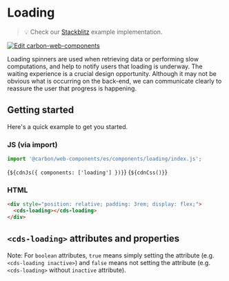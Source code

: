 
<Meta of={LoadingStories} />

# Loading

> 💡 Check our
> [Stackblitz](https://stackblitz.com/github/carbon-design-system/carbon-for-ibm-dotcom/tree/main/packages/web-components/examples/stackblitz/basic/components/loading)
> example implementation.

[![Edit carbon-web-components](https://developer.stackblitz.com/img/open_in_stackblitz.svg)](https://stackblitz.com/github/carbon-design-system/carbon-for-ibm-dotcom/tree/main/packages/carbon-web-components/examples/stackblitz/basic/components/loading)

Loading spinners are used when retrieving data or performing slow computations,
and help to notify users that loading is underway. The waiting experience is a
crucial design opportunity. Although it may not be obvious what is occurring on
the back-end, we can communicate clearly to reassure the user that progress is
happening.

## Getting started

Here's a quick example to get you started.

### JS (via import)

```javascript
import '@carbon/web-components/es/components/loading/index.js';
```

<Markdown>{`${cdnJs({ components: ['loading'] })}`}</Markdown>
<Markdown>{`${cdnCss()}`}</Markdown>

### HTML

```html
<div style="position: relative; padding: 3rem; display: flex;">
  <cds-loading></cds-loading>
</div>
```

## `<cds-loading>` attributes and properties

Note: For `boolean` attributes, `true` means simply setting the attribute (e.g.
`<cds-loading inactive>`) and `false` means not setting the attribute (e.g.
`<cds-loading>` without `inactive` attribute).

<ArgsTable of="cds-loading" />
